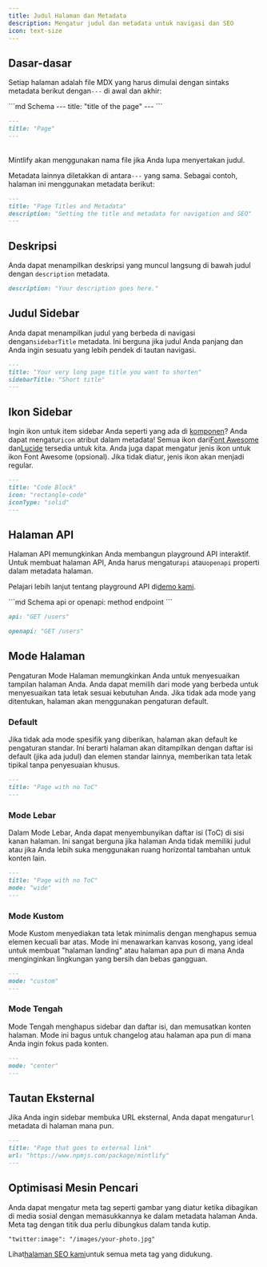 ```yaml
---
title: Judul Halaman dan Metadata
description: Mengatur judul dan metadata untuk navigasi dan SEO
icon: text-size
---
```


## Dasar-dasar

Setiap halaman adalah file MDX yang harus dimulai dengan sintaks metadata berikut dengan`---` di awal dan akhir:

<CodeGroup>
  ```md Schema
  ---
  title: "title of the page"
  ---
  ```

  ```md Example
  ---
  title: "Page"
  ---
  ```
</CodeGroup>

<br />

<Tip>
  Mintlify akan menggunakan nama file jika Anda lupa menyertakan judul.
</Tip>

Metadata lainnya diletakkan di antara`---` yang sama. Sebagai contoh, halaman ini menggunakan metadata berikut:

```md
---
title: "Page Titles and Metadata"
description: "Setting the title and metadata for navigation and SEO"
---
```

## Deskripsi

Anda dapat menampilkan deskripsi yang muncul langsung di bawah judul dengan
`description` metadata.

```md
description: "Your description goes here."
```

## Judul Sidebar

Anda dapat menampilkan judul yang berbeda di navigasi dengan`sidebarTitle`
metadata. Ini berguna jika judul Anda panjang dan Anda ingin sesuatu yang lebih pendek di
tautan navigasi.

```md
---
title: "Your very long page title you want to shorten"
sidebarTitle: "Short title"
---
```

## Ikon Sidebar

Ingin ikon untuk item sidebar Anda seperti yang ada di
[komponen](/content/components/accordions)? Anda dapat mengatur`icon` atribut dalam
metadata! Semua ikon dari[Font Awesome](https://fontawesome.com/icons) dan[Lucide](https://lucide.dev/icons) tersedia
untuk kita. Anda juga dapat mengatur jenis ikon untuk ikon Font Awesome (opsional). Jika tidak diatur, jenis
ikon akan menjadi regular.

```md
---
title: "Code Block"
icon: "rectangle-code"
iconType: "solid"
---
```

## Halaman API

Halaman API memungkinkan Anda membangun playground API interaktif. Untuk membuat halaman API, Anda
harus mengatur`api` atau`openapi` properti dalam metadata halaman.

Pelajari lebih lanjut tentang playground API di[demo kami](/api-playground).

<CodeGroup>
  ```md Schema
  api or openapi: method endpoint
  ```

  ```md API Example
  api: "GET /users"
  ```

  ```md OpenAPI Example
  openapi: "GET /users"
  ```
</CodeGroup>

## Mode Halaman

Pengaturan Mode Halaman memungkinkan Anda untuk menyesuaikan tampilan halaman Anda. Anda dapat memilih dari
mode yang berbeda untuk menyesuaikan tata letak sesuai kebutuhan Anda. Jika tidak ada mode yang ditentukan, halaman
akan menggunakan pengaturan default.

### Default

Jika tidak ada mode spesifik yang diberikan, halaman akan default ke pengaturan standar. Ini berarti halaman
akan ditampilkan dengan daftar isi default (jika ada judul) dan elemen standar lainnya, memberikan
tata letak tipikal tanpa penyesuaian khusus.

```md
---
title: "Page with no ToC"
---
```

### Mode Lebar

Dalam Mode Lebar, Anda dapat menyembunyikan daftar isi (ToC) di sisi kanan halaman. Ini
sangat berguna jika halaman Anda tidak memiliki judul atau jika Anda lebih suka menggunakan
ruang horizontal tambahan untuk konten lain.

```md
---
title: "Page with no ToC"
mode: "wide"
---
```

### Mode Kustom

Mode Kustom menyediakan tata letak minimalis dengan menghapus semua elemen kecuali bar atas.
Mode ini menawarkan kanvas kosong, yang ideal untuk membuat "halaman landing" atau halaman apa pun di mana
Anda menginginkan lingkungan yang bersih dan bebas gangguan.

```md
---
mode: "custom"
---
```

### Mode Tengah

Mode Tengah menghapus sidebar dan daftar isi, dan memusatkan konten halaman. Mode ini bagus untuk changelog
atau halaman apa pun di mana Anda ingin fokus pada konten.

```md
---
mode: "center"
---
```

## Tautan Eksternal

Jika Anda ingin sidebar membuka URL eksternal, Anda dapat mengatur`url` metadata
di halaman mana pun.

```md
---
title: "Page that goes to external link"
url: "https://www.npmjs.com/package/mintlify"
---
```

## Optimisasi Mesin Pencari

Anda dapat mengatur meta tag seperti gambar yang diatur ketika dibagikan di media sosial dengan
memasukkannya ke dalam metadata halaman Anda. Meta tag dengan titik dua perlu dibungkus dalam
tanda kutip.

```md
"twitter:image": "/images/your-photo.jpg"
```

Lihat[halaman SEO kami](/settings/seo)untuk semua meta tag yang didukung.
